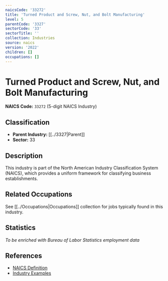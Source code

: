 ```yaml
---
naicsCode: '33272'
title: 'Turned Product and Screw, Nut, and Bolt Manufacturing'
level: 5
parentCode: '3327'
sectorCode: '33'
sectorTitle: ''
collection: Industries
source: naics
version: '2022'
children: []
occupations: []
---
```

# Turned Product and Screw, Nut, and Bolt Manufacturing

**NAICS Code:** `33272` (5-digit NAICS Industry)

## Classification

- **Parent Industry:** [[../3327|Parent]]
- **Sector:** 33

## Description

This industry is part of the North American Industry Classification System (NAICS), which provides a uniform framework for classifying business establishments.

## Related Occupations

See [[../Occupations|Occupations]] collection for jobs typically found in this industry.

## Statistics

*To be enriched with Bureau of Labor Statistics employment data*

## References

- [NAICS Definition](https://www.census.gov/naics/)
- [Industry Examples](https://www.census.gov/naics/2022NAICS/)
